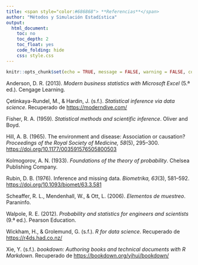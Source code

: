 ```yaml
---
title: <span style="color:#686868"> **Referencias**</span>
author: "Métodos y Simulación Estadística"
output:
  html_document:
    toc: no
    toc_depth: 2
    toc_float: yes
    code_folding: hide
    css: style.css
---
```


```r
knitr::opts_chunk$set(echo = TRUE, message = FALSE, warning = FALSE, comment = NA)

```

<div class="caja-referencia">
<p>
Anderson, D. R. (2013). <em>Modern business statistics with Microsoft Excel</em> (5.ª ed.). Cengage Learning.
</p>
<p>
Çetinkaya-Rundel, M., & Hardin, J. (s.f.). <em>Statistical inference via data science</em>. Recuperado de <a href="https://moderndive.com/" target="_blank">https://moderndive.com/</a>
</p>
<p>
Fisher, R. A. (1959). <em>Statistical methods and scientific inference</em>. Oliver and Boyd.
</p>
<p>
Hill, A. B. (1965). The environment and disease: Association or causation? <em>Proceedings of the Royal Society of Medicine, 58</em>(5), 295–300. <a href="https://doi.org/10.1177/003591576505800503" target="_blank">https://doi.org/10.1177/003591576505800503</a>
</p>
<p>
Kolmogorov, A. N. (1933). <em>Foundations of the theory of probability</em>. Chelsea Publishing Company.
</p>
<p>
Rubin, D. B. (1976). Inference and missing data. <em>Biometrika, 63</em>(3), 581–592. <a href="https://doi.org/10.1093/biomet/63.3.581" target="_blank">https://doi.org/10.1093/biomet/63.3.581</a>
</p>
<p>
Scheaffer, R. L., Mendenhall, W., & Ott, L. (2006). <em>Elementos de muestreo</em>. Paraninfo.
</p>
<p>
Walpole, R. E. (2012). <em>Probability and statistics for engineers and scientists</em> (9.ª ed.). Pearson Education.
</p>
<p>
Wickham, H., & Grolemund, G. (s.f.). <em>R for data science</em>. Recuperado de <a href="https://r4ds.had.co.nz/" target="_blank">https://r4ds.had.co.nz/</a>
</p>
<p>
Xie, Y. (s.f.). <em>bookdown: Authoring books and technical documents with R Markdown</em>. Recuperado de <a href="https://bookdown.org/yihui/bookdown/" target="_blank">https://bookdown.org/yihui/bookdown/</a>
</p>
</div>
